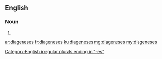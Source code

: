 ==English==

===Noun===
{{head|en|noun plural form}}

# {{plural of|diagenesis|lang=en}}

[[Category:English irregular plurals ending in "-es"]]

[[ar:diageneses]]
[[fr:diageneses]]
[[ku:diageneses]]
[[mg:diageneses]]
[[my:diageneses]]